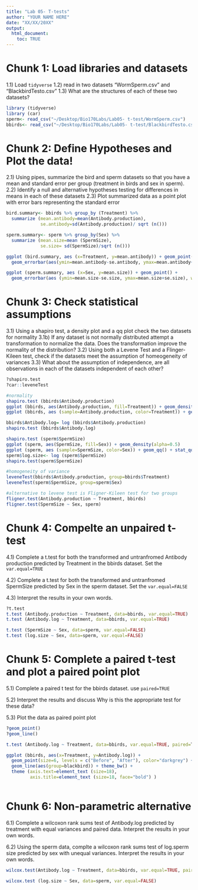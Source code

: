 ```yaml
---
title: "Lab 05- T-tests"
author: "YOUR NAME HERE"
date: "XX/XX/20XX"
output: 
  html_document:
    toc: TRUE
---
```

# Chunk 1: Load libraries and datasets 
  1.1) Load `tidyverse` 
  1.2) read in two datasets "WormSperm.csv" and "BlackbirdTesto.csv"
  1.3) What are the structures of each of these two datasets? 
```r
library (tidyverse)
library (car)
sperm<- read_csv("~/Desktop/Bio170Labs/Lab05- t-test/WormSperm.csv")
bbirds<- read_csv("~/Desktop/Bio170Labs/Lab05- t-test/BlackbirdTesto.csv")
```

# Chunk 2: Define Hypotheses and Plot the data! 
  2.1) Using pipes, summarize the bird and sperm datasets so that you have a mean and standard error per group (treatment in birds and sex in sperm). 
  2.2) Identify a null and alternative hypotheses testing for differences in means in each of these datasets 
  2.3) Plot summarized data as a point plot with error bars representing the standard error 
```r
bird.summary<- bbirds %>% group_by (Treatment) %>% 
  summarize (mean.antibody=mean(Antibody.production),
             se.antibody=sd(Antibody.production)/ sqrt (n()))

sperm.summary<- sperm %>% group_by(Sex) %>% 
  summarize (mean.size=mean (SpermSize), 
             se.size= sd(SpermSize)/sqrt (n()))

ggplot (bird.summary, aes (x=Treatment, y=mean.antibody)) + geom_point() + 
  geom_errorbar(aes(ymin=mean.antibody-se.antibody, ymax=mean.antibody+se.antibody), width=0.25)

ggplot (sperm.summary, aes (x=Sex, y=mean.size)) + geom_point() + 
  geom_errorbar(aes (ymin=mean.size-se.size, ymax=mean.size+se.size), width=.25)
```

# Chunk 3: Check statistical assumptions
  3.1) Using a shapiro test, a density plot and a qq plot check the two datasets for normality
    3.1b) If any dataset is not normally distributed attempt a transformation to normalize the data. Does the transformation improve the normality of the distribution? 
  3.2) Using both a Levene Test and a Flinger-Kileen test, check if the datasets meet the assumption of homeogeneity of variances 
  3.3) What about the assumption of independence, are all observations in each of the datasets independent of each other? 
  
```r
?shapiro.test
?car::leveneTest

#normality 
shapiro.test (bbirds$Antibody.production)
ggplot (bbirds, aes(Antibody.production, fill=Treatment)) + geom_density(alpha=0.5) + xlim(0,200)
ggplot (bbirds, aes (sample=Antibody.production, color=Treatment)) + geom_qq() + stat_qq_line()

bbirds$Antibody.log= log (bbirds$Antibody.production)
shapiro.test (bbirds$Antibody.log)

shapiro.test (sperm$SpermSize)
ggplot (sperm, aes(SpermSize, fill=Sex)) + geom_density(alpha=0.5)
ggplot (sperm, aes (sample=SpermSize, color=Sex)) + geom_qq() + stat_qq_line()
sperm$log.size<- log (sperm$SpermSize)
shapiro.test(sperm$SpermSize)

#homogeneity of variance 
leveneTest(bbirds$Antibody.production, group=bbirds$Treatment)
leveneTest(sperm$SpermSize, group=sperm$Sex)

#alternative to levene test is Fligner-Kileen test for two groups
fligner.test(Antibody.production ~ Treatment, bbirds)
fligner.test(SpermSize ~ Sex, sperm)

```

# Chunk 4: Compelte an unpaired t-test 
  4.1) Complete a t.test for both the transformed and untranfromed Antibody production predicted by Treatment in the bbirds dataset. Set the `var.equal=TRUE`
  
  4.2) Complete a t.test for both the transformed and untranfromed SpermSize predicted by Sex in the sperm dataset. Set the `var.equal=FALSE`
  
  4.3) Interpret the results in your own words. 
```r
?t.test
t.test (Antibody.production ~ Treatment, data=bbirds, var.equal=TRUE)
t.test (Antibody.log ~ Treatment, data=bbirds, var.equal=TRUE)

t.test (SpermSize ~ Sex, data=sperm, var.equal=FALSE)
t.test (log.size ~ Sex, data=sperm, var.equal=FALSE)
```

# Chunk 5: Complete a paired t-test and plot a paired point plot 
  5.1) Complete a paired t test for the bbirds dataset. use `paired=TRUE`
  
  5.2) Interpret the results and discuss Why is this the appropriate test for these data? 
  
  5.3) Plot the data as paired point plot
  

```r
?geom_point()
?geom_line()

t.test (Antibody.log ~ Treatment, data=bbirds, var.equal=TRUE, paired=T)

ggplot (bbirds, aes(x=Treatment, y=Antibody.log)) + 
  geom_point(size=6, levels = c("Before", "After"), color="darkgrey") +
  geom_line(aes(group=blackbird)) + theme_bw() + 
  theme (axis.text=element_text (size=18), 
         axis.title=element_text (size=18, face="bold") )
  
```

# Chunk 6: Non-parametric alternative 
6.1) Complete a wilcoxon rank sums test of Antibody.log predicted by treatment with equal variances and paired data. Interpret the results in your own words. 

6.2) Using the sperm data, complte a wilcoxon rank sums test of log.sperm size predicted by sex with unequal variances. Interpret the results in your own words. 
```r
wilcox.test(Antibody.log ~ Treatment, data=bbirds, var.equal=TRUE, paired=T)

wilcox.test (log.size ~ Sex, data=sperm, var.equal=FALSE)

```



